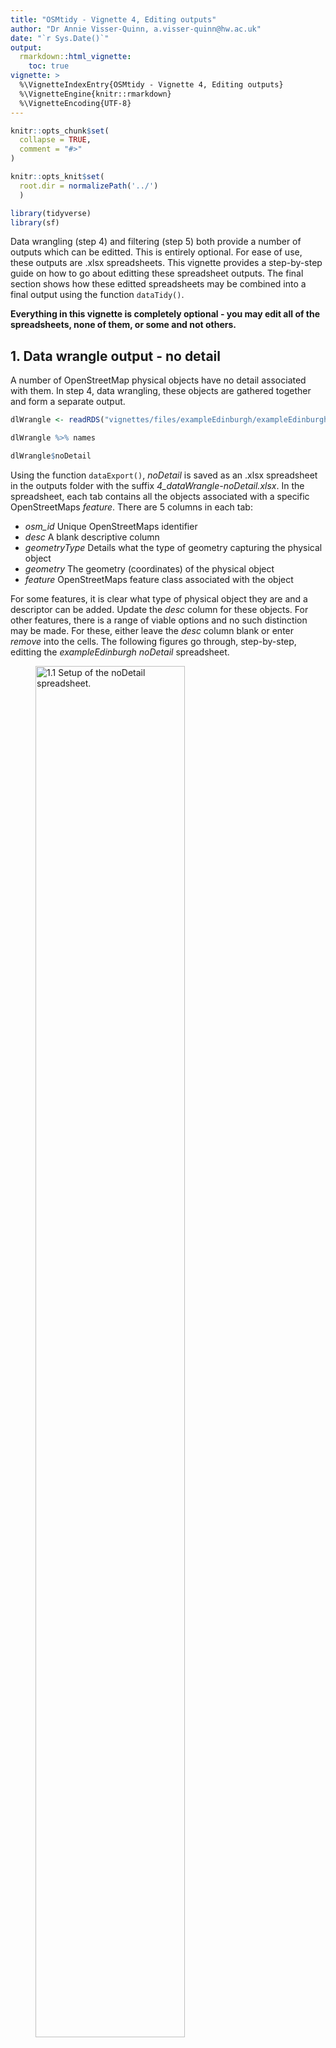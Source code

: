 ```yaml
---
title: "OSMtidy - Vignette 4, Editing outputs"
author: "Dr Annie Visser-Quinn, a.visser-quinn@hw.ac.uk"
date: "`r Sys.Date()`"
output: 
  rmarkdown::html_vignette:
    toc: true
vignette: >
  %\VignetteIndexEntry{OSMtidy - Vignette 4, Editing outputs}
  %\VignetteEngine{knitr::rmarkdown}
  %\VignetteEncoding{UTF-8}
---
```


```r

knitr::opts_chunk$set(
  collapse = TRUE,
  comment = "#>"
)

knitr::opts_knit$set(
  root.dir = normalizePath('../')
  )

library(tidyverse)
library(sf)
```

Data wrangling (step 4) and filtering (step 5) both provide a number of outputs which can be editted. This is entirely optional. For ease of use, these outputs are .xlsx spreadsheets. This vignette provides a step-by-step guide on how to go about editting these spreadsheet outputs. The final section shows how these editted spreadsheets may be combined into a final output using the function `dataTidy()`.

**Everything in this vignette is completely optional - you may edit all of the spreadsheets, none of them, or some and not others.**

## 1. Data wrangle output - no detail
A number of OpenStreetMap physical objects have no detail associated with them. In step 4, data wrangling, these objects are gathered together and form a separate output.

```r
dlWrangle <- readRDS("vignettes/files/exampleEdinburgh/exampleEdinburgh_4_dataWrangle.RDS")
```
```r
dlWrangle %>% names

dlWrangle$noDetail
```

Using the function `dataExport()`, *noDetail* is saved as an .xlsx spreadsheet in the outputs folder with the suffix *4_dataWrangle-noDetail.xlsx*. In the spreadsheet, each tab contains all the objects associated with a specific OpenStreetMaps *feature*. There are 5 columns in each tab:

- *osm_id* Unique OpenStreetMaps identifier
- *desc* A blank descriptive column 
- *geometryType* Details what the type of geometry capturing the physical object
- *geometry* The geometry (coordinates) of the physical object
- *feature* OpenStreetMaps feature class associated with the object

For some features, it is clear what type of physical object they are and a descriptor can be added. Update the *desc* column for these objects. For other features, there is a range of viable options and no such distinction may be made. For these, either leave the *desc* column blank or enter *remove* into the cells. The following figures go through, step-by-step, editting the *exampleEdinburgh noDetail* spreadsheet.


![1.1 Setup of the *noDetail* spreadsheet.](files/vignette4images/Slide1.png){#id .class width=75% height=75%}  

&nbsp;

![1.2. First feature, *amenity*.](files/vignette4images/Slide2.png){#id .class width=75% height=75%}  

&nbsp;


![1.3. Using *descTerms.xlsx* to help in renaming the second feature, *barrier*.](files/vignette4images/Slide3.png){#id .class width=75% height=75%}  

&nbsp;

![1.4. Updating *desc* for the second feature, *barrier*.](files/vignette4images/Slide4.png){#id .class width=75% height=75%}  

&nbsp;

![5. Repeat this process for all features (tabs) and save.](files/vignette4images/Slide7.png){#id .class width=75% height=75%}


## 2. Data filter outputs
Step 5 of OSMtidy, data filtering, can output up to three different spreadsheets:

- *5_dataFilter-unfiltered.xlsx*
- *5_dataFilter-validate.xlsx*
- *5_dataFilter-filtered.xlsx*


### 2.1 Unfiltered
The *unfiltered* spreadsheet is a collection of all the physical objects which were not filtered in step 5, data filtering, using the filters (*filters.xlsx*). The spreadsheet is laid out in the same way as the data wrangling *noDetail* output. The only difference is that there are additional columns providing detail on the physical object. The editting process is the same, change the *desc* column. The following figures go through, step-by-step, editting the *exampleEdinburgh unfiltered* spreadsheet.

![2.1.1. The *unfiltered* spreadsheet for *exampleEdinburgh*.](files/vignette4images/Slide8.png){#id .class width=75% height=75%}  

&nbsp;

![2.1.2. Interpreting the spreadsheet information to update *desc*.](files/vignette4images/Slide9.png){#id .class width=100% height=100%}  

&nbsp;

![2.1.3. Using *filters.xlsx* to inform the *desc* column.](files/vignette4images/Slide10.png){#id .class width=75% height=75%}  

&nbsp;

![2.1.4. Using an internet search to inform the *desc* column.](files/vignette4images/Slide11.png){#id .class width=75% height=75%}

&nbsp;

![2.1.5. Updating *desc* based on *filters.xlsx* and an internet search.](files/vignette4images/Slide12.png){#id .class width=75% height=75%}  


### 2.2 Validate
The *validate* spreadsheet is contains all the filtered outputs which were required to be validated - specified in the filters.xlsx column *validate*. The spreadsheet is laid out in the same way as the *unfiltered* output. Here, the only difference is that the *desc* column is filled in. The objective here is to confirm (validate) the *desc* input. In some instances, the entry may say *Keyword filter* - this means the filter used a keyword to identify objects. The *desc* must be change if these outputs are to be included in the final output from OSMtidy. As before, objects to be removed can be specified with *remove*. The following figures go through, step-by-step, editting the *exampleEdinburgh validate* spreadsheet.

![2.2.1. The *validate* spreadsheet for *exampleEdinburgh*.](files/vignette4images/Slide13.png){#id .class width=75% height=75%}  

&nbsp;

![2.2.2. Updating *desc* for a *Keyword filter*.](files/vignette4images/Slide14.png){#id .class width=75% height=75%}

&nbsp;

![2.2.3. Validating by eye and checking *Keyword filter*.](files/vignette4images/Slide15.png){#id .class width=100% height=100%}  

&nbsp;

![2.2.4. *Keyword filter* updated, informed by *filters.xlsx*.](files/vignette4images/Slide16.png){#id .class width=100% height=100%} 

### 2.3 Filtered
The *filtered* spreadsheet functions differently to the previous three. These are the objects which have been successfully filtered and did not require validation. The spreadsheet contains only one tab and three columns:

- *osm_id* Unique OpenStreetMaps identifier
- *desc* The descriptive column, populated with information from *filters.xlsx*
- *geometry* The geometry (coordinates) of the physical object

Once an object has been succesfully filtered, the additional OpenStreetMap identifying information is removed as it is no longer needed. However, the *desc* column in this spreadsheet may still be updated if desired.


## 3. Read data in using dataTidy()
Vignette 2 introduced the function `dataTidy()` - it gathers all the data outputs together to form a single summary output. It can be used without changing any of the spreadsheets, changing them all, or any combination. 

- When using objects from R, use the object name
- When importing spreadsheets, use the file directory in quotation marks, including the file extension

```r
dlFilter <- list()
dlFilter$filtered <- readRDS("vignettes/files/exampleEdinburgh/exampleEdinburgh_5_dataFilter-filtered.RDS")
source("functions/functions.R")
```
```r
inputList <- list(dlFilter$filtered,
                  "vignettes/files/exampleEdinburgh/exampleEdinburgh_4_dataWrangle-noDetail-editted.xlsx",
                  "vignettes/files/exampleEdinburgh/exampleEdinburgh_5_dataFilter-unfiltered-editted.xlsx",
                  "vignettes/files/exampleEdinburgh/exampleEdinburgh_5_dataFilter-validate-editted.xlsx")

dlTidy <- dataTidy(inputList)
dlTidy %>% dataSummary
```

As with each output from OSMtidy, this final output can be exported using the function `dataExport()`. 

```r
dlTidy %>% names

dlTidy %>% dataExport
```